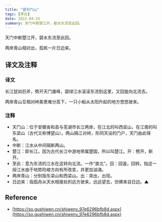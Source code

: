 ```yaml
---
title: "望天门山"
tags: [李白]
date: 2022-04-25
summary: 天门中断楚江开，碧水东流至此回。
---
```


天门中断楚江开，碧水东流至此回。

两岸青山相对出，孤帆一片日边来。

## 译文及注释

### 译文

长江犹如巨斧，劈开天门雄峰，碧绿江水滚滚东流到这里，又回旋向北流去。

两岸青山互相对峙美景难分高下，一只小船从太阳升起的地方悠悠驶来。

### 注释

- 天门山：位于安徽省和县与芜湖市长江两岸，在江北的叫西梁山，在江南的叫东梁山（古代又称博望山）。两山隔江对峙，形同天设的门户，天门由此得名。
- 中断：江水从中间隔断两山。
- 楚江：即长江。因为古代长江中游地带属楚国，所以叫楚江。开：劈开，断开。
- 至此：意为东流的江水在这转向北流。一作“直北”。回：回漩，回转。指这一段江水由于地势险峻方向有所改变，并更加汹涌。
- 两岸青山：分别指东梁山和西梁山。出：突出，出现。
- 日边来：指孤舟从天水相接处的远方驶来，远远望去，仿佛来自日边。▲

## Reference

- [https://so.gushiwen.cn/shiwenv_97e6296bfb8d.aspx](https://so.gushiwen.cn/shiwenv_97e6296bfb8d.aspx)